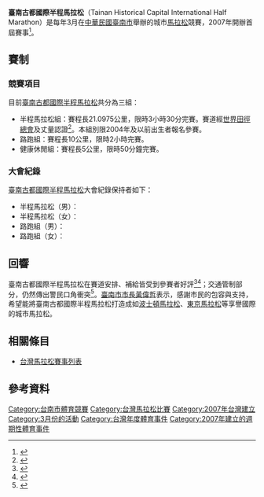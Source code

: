 {{Infobox athletics race
| bgcolour      = 
| name          = 臺南古都國際半程馬拉松
| image         = 
| imagesize     = 
| caption       = 
| date          = 每年3月
| location      = {{ROC}}[[臺南市|臺南市]]
| type          = [[公路跑步|路跑]]
| distance      = 健康休閒組（5KM）<br/>路跑組（10KM）<br/>[[半程馬拉松|半程馬拉松]]（21.0975KM）
| sponsor       = 
| est           = 2007
| end           =
| record        =
| homepage      = 
}}
{{Day Countdown
|name= 2022臺南古都國際半程馬拉松
|address= {{ROC}}[[臺南市|臺南市]][[安平區|安平區]][[臺南市政府|臺南市政府]]永華市政中心
|year = 2022
|month= 3
|day = 6
|utc_offset = +8 hours
|on_day_text = 今日開幕
}}

'''臺南古都國際半程馬拉松'''（Tainan Historical Capital International Half Marathon）是每年3月在[[中華民國|中華民國]][[臺南市|臺南市]]舉辦的城市[[馬拉松|馬拉松]]競賽，2007年開辦首屆賽事<ref>{{Cite web|title=台南古都國際馬拉松運動觀光體驗價值之研究|url=http://ir.lib.kuas.edu.tw/bitstream/987654321/10453/2/台南...|author=曾瑞程|accessdate=2021-01-03|work=休閒暨觀光產業研究}}</ref>。

== 賽制 ==
=== 競賽項目 ===
目前[[臺南古都國際半程馬拉松|臺南古都國際半程馬拉松]]共分為三組：
* 半程馬拉松組：賽程長21.0975公里，限時3小時30分完賽。賽道經[[世界田徑總會|世界田徑總會]]及{{Link-en|國際馬拉松暨路跑總會|Association of International Marathons and Distance Races}}丈量認證<ref>{{Cite web|title=Tainan Half Marathon－AIMS race information|url=https://aims-worldrunning.org/races/10240.html|accessdate=2021-01-03|work=Association of International Marathons and Distance Races}}</ref>。本組別限2004年及以前出生者報名參賽。
* 路跑組：賽程長10公里，限時2小時完賽。
* 健康休閒組：賽程長5公里，限時50分鐘完賽。

=== 大會紀錄 ===
[[臺南古都國際半程馬拉松|臺南古都國際半程馬拉松]]大會紀錄保持者如下：
* 半程馬拉松（男）：
* 半程馬拉松（女）：
* 路跑組（男）：
* 路跑組（女）：

== 回響 ==
臺南古都國際半程馬拉松在賽道安排、補給皆受到參賽者好評<ref>{{Cite web|title=2020台南古都國際馬拉松獲跑友好評 黃偉哲感謝市民支持成就經典賽事|url=https://zh.wikipedia.org/w/index.php?title=臺南古都國際半程馬拉松&action=edit|accessdate=2021-01-03|work=ETtoday新聞雲}}</ref><ref>{{Cite web|title=台南古都馬將熱血開跑 冰涼鮮奶為選手補充能量|url=https://udn.com/news/story/7326/4922330|accessdate=2021-01-03|work=聯合新聞網}}</ref>；交通管制部分，仍然傳出警民口角衝突<ref>{{Cite web|title=台南辦馬拉松！民眾怨被困在車道 警回：誰叫你選這市長|url=https://udn.com/news/story/7326/4944864|accessdate=2021-01-03|work=聯合新聞網}}</ref>。[[臺南市市長|臺南市市長]][[黃偉哲|黃偉哲]]表示，感謝市民的包容與支持，希望能將臺南古都國際半程馬拉松打造成如[[波士頓馬拉松|波士頓馬拉松]]、[[東京馬拉松|東京馬拉松]]等享譽國際的城市馬拉松。

== 相關條目 ==
* [[台灣馬拉松賽事列表|台灣馬拉松賽事列表]]

== 參考資料 ==
<references/>

[[Category:台南市體育競賽|Category:台南市體育競賽]]
[[Category:台灣馬拉松比賽|Category:台灣馬拉松比賽]]
[[Category:2007年台灣建立|Category:2007年台灣建立]]
[[Category:3月份的活動|Category:3月份的活動]]
[[Category:台灣年度體育事件|Category:台灣年度體育事件]]
[[Category:2007年建立的週期性體育事件|Category:2007年建立的週期性體育事件]]